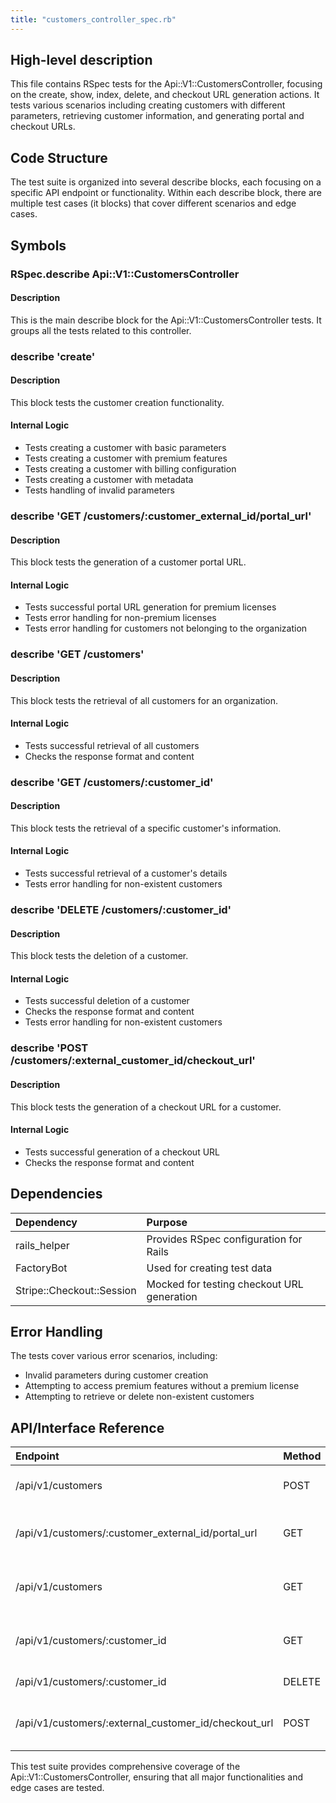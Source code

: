 ```yaml
---
title: "customers_controller_spec.rb"
---
```


## High-level description
This file contains RSpec tests for the Api::V1::CustomersController, focusing on the create, show, index, delete, and checkout URL generation actions. It tests various scenarios including creating customers with different parameters, retrieving customer information, and generating portal and checkout URLs.

## Code Structure
The test suite is organized into several describe blocks, each focusing on a specific API endpoint or functionality. Within each describe block, there are multiple test cases (it blocks) that cover different scenarios and edge cases.

## Symbols

### RSpec.describe Api::V1::CustomersController
#### Description
This is the main describe block for the Api::V1::CustomersController tests. It groups all the tests related to this controller.

### describe 'create'
#### Description
This block tests the customer creation functionality.

#### Internal Logic
- Tests creating a customer with basic parameters
- Tests creating a customer with premium features
- Tests creating a customer with billing configuration
- Tests creating a customer with metadata
- Tests handling of invalid parameters

### describe 'GET /customers/:customer_external_id/portal_url'
#### Description
This block tests the generation of a customer portal URL.

#### Internal Logic
- Tests successful portal URL generation for premium licenses
- Tests error handling for non-premium licenses
- Tests error handling for customers not belonging to the organization

### describe 'GET /customers'
#### Description
This block tests the retrieval of all customers for an organization.

#### Internal Logic
- Tests successful retrieval of all customers
- Checks the response format and content

### describe 'GET /customers/:customer_id'
#### Description
This block tests the retrieval of a specific customer's information.

#### Internal Logic
- Tests successful retrieval of a customer's details
- Tests error handling for non-existent customers

### describe 'DELETE /customers/:customer_id'
#### Description
This block tests the deletion of a customer.

#### Internal Logic
- Tests successful deletion of a customer
- Checks the response format and content
- Tests error handling for non-existent customers

### describe 'POST /customers/:external_customer_id/checkout_url'
#### Description
This block tests the generation of a checkout URL for a customer.

#### Internal Logic
- Tests successful generation of a checkout URL
- Checks the response format and content

## Dependencies
| Dependency | Purpose |
|:-----------|:--------|
| rails_helper | Provides RSpec configuration for Rails |
| FactoryBot | Used for creating test data |
| Stripe::Checkout::Session | Mocked for testing checkout URL generation |

## Error Handling
The tests cover various error scenarios, including:
- Invalid parameters during customer creation
- Attempting to access premium features without a premium license
- Attempting to retrieve or delete non-existent customers

## API/Interface Reference
| Endpoint | Method | Description |
|:---------|:-------|:------------|
| /api/v1/customers | POST | Create a new customer |
| /api/v1/customers/:customer_external_id/portal_url | GET | Generate a portal URL for a customer |
| /api/v1/customers | GET | Retrieve all customers for an organization |
| /api/v1/customers/:customer_id | GET | Retrieve a specific customer's information |
| /api/v1/customers/:customer_id | DELETE | Delete a customer |
| /api/v1/customers/:external_customer_id/checkout_url | POST | Generate a checkout URL for a customer |

This test suite provides comprehensive coverage of the Api::V1::CustomersController, ensuring that all major functionalities and edge cases are tested.